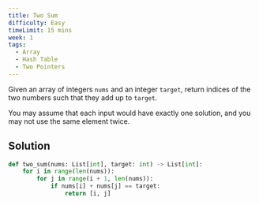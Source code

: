 ```yaml
---
title: Two Sum
difficulty: Easy
timeLimit: 15 mins
week: 1
tags:
  - Array
  - Hash Table
  - Two Pointers
---
```


Given an array of integers `nums` and an integer `target`, return indices of the two numbers such that they add up to `target`.

You may assume that each input would have exactly one solution, and you may not use the same element twice.

## Solution

```python
def two_sum(nums: List[int], target: int) -> List[int]:
    for i in range(len(nums)):
        for j in range(i + 1, len(nums)):
            if nums[i] + nums[j] == target:
                return [i, j]
```